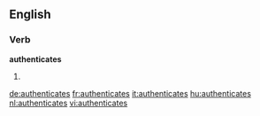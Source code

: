 
==English==

===Verb===
'''authenticates'''

# {{third-person singular of|authenticate}}

[[de:authenticates]]
[[fr:authenticates]]
[[it:authenticates]]
[[hu:authenticates]]
[[nl:authenticates]]
[[vi:authenticates]]